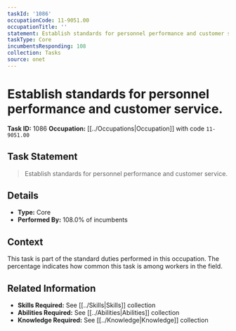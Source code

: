 ```yaml
---
taskId: '1086'
occupationCode: 11-9051.00
occupationTitle: ''
statement: Establish standards for personnel performance and customer service.
taskType: Core
incumbentsResponding: 108
collection: Tasks
source: onet
---
```

# Establish standards for personnel performance and customer service.

**Task ID:** 1086
**Occupation:** [[../Occupations|Occupation]] with code `11-9051.00`

## Task Statement

> Establish standards for personnel performance and customer service.

## Details

- **Type:** Core
- **Performed By:** 108.0% of incumbents

## Context

This task is part of the standard duties performed in this occupation. The percentage indicates how common this task is among workers in the field.

## Related Information

- **Skills Required:** See [[../Skills|Skills]] collection
- **Abilities Required:** See [[../Abilities|Abilities]] collection
- **Knowledge Required:** See [[../Knowledge|Knowledge]] collection
